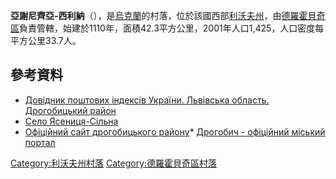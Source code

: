 {{coord|49|20|8|N|23|21|33|E|scale:100000|display=title}}

'''亞謝尼齊亞-西利納'''（{{lang-uk|Ясениця-Сільна}}），是[[烏克蘭|烏克蘭]]的村落，位於該國西部[[利沃夫州|利沃夫州]]，由[[德羅霍貝奇區|德羅霍貝奇區]]負責管轄，始建於1110年，面積42.3平方公里，2001年人口1,425，人口密度每平方公里33.7人。

==參考資料==
*[http://www.uaidx.com/13/302/index Довідник поштових індексів України. Львівська область. Дрогобицький район]{{Wayback|url=http://www.uaidx.com/13/302/index |date=20160909185005 }}
* [http://gska2.rada.gov.ua/pls/z7502/A005?rdat1=21.06.2006&rf7571=19540 Село Ясениця-Сільна]{{dead link|date=2017年11月 |bot=InternetArchiveBot |fix-attempted=yes }}
* [https://web.archive.org/web/20100706210815/http://www.rajon.drohobych.com.ua/ Офіційний сайт дрогобицького району]* [http://www.drohobych.com Дрогобич - офіційний міський портал]{{Wayback|url=http://www.rajon.drohobych.com.ua/ |date=20100706210815 }}

{{DEFAULTSORT:Ясениця-Сільна}}
[[Category:利沃夫州村落|Category:利沃夫州村落]]
[[Category:德羅霍貝奇區村落|Category:德羅霍貝奇區村落]]


{{Lviv-geo-stub}}